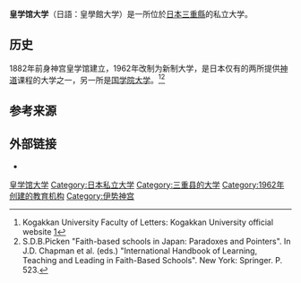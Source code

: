 {{Infobox University
|name=         皇学馆大学<br>Kogakkan University
|native_name=  皇學館大学
|image=        [[Image:Kogakkan_University_Ise_Campas.jpg|On-campus temple]]
|established=  1882
|type=         私立大学
|president    = 清水潔
|city=         [[三重县|三重县]][[伊勢市|伊勢市]]神田久志本町1704
|country=      {{JAP}}
|students     = 2,921
|undergrad    = 2,839
|postgrad     = 82
|colors       = 深紫色{{Color box|#493759|border=darkgray}}  
|website=      [http://www.kogakkan-u.ac.jp/ kogakkan-u.ac.jp]
}}
'''皇学馆大学'''（日語：皇學館大学）是一所位於[[日本|日本]][[三重縣|三重縣]]的私立大学。

==历史==
1882年前身神宫皇学馆建立，1962年改制为新制大学，是日本仅有的两所提供[[神道|神道]]课程的大学之一，另一所是[[国学院大学|国学院大学]]。<ref>Kogakkan University Faculty of Letters: Kogakkan University official website [https://web.archive.org/web/20150316092725/http://www.kogakkan-u.ac.jp/english/faculty/index.php]</ref><ref>S.D.B.Picken "Faith-based schools in Japan: Paradoxes and Pointers". In J.D. Chapman et al. (eds.) "International Handbook of Learning, Teaching and Leading in Faith-Based Schools". New York: Springer. P. 523.</ref>

==参考来源==
{{Reflist}}

==外部链接==
* {{Official website|http://www.kogakkan-u.ac.jp/}}

{{coord|34|29|13|N|136|43|36|E|region:JP_type:edu_source:dewiki|display=title}}
{{日本私立大学联盟}}
{{京都·宗教系大學院聯合}}
{{Authority control}}
[[Category:皇学馆大学|]]
[[Category:日本私立大学|Category:日本私立大学]]
[[Category:三重县的大学|Category:三重县的大学]]
[[Category:1962年创建的教育机构|Category:1962年创建的教育机构]]
[[Category:伊势神宫|Category:伊势神宫]]